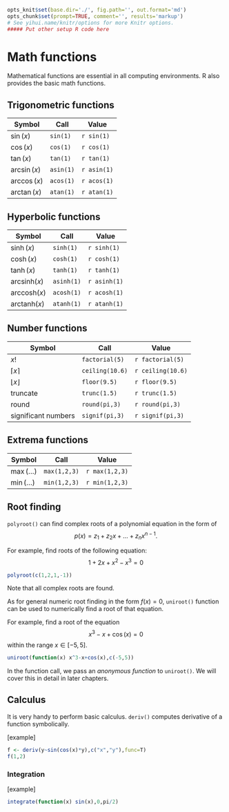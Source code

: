 ```r
opts_knit$set(base.dir='./', fig.path='', out.format='md')
opts_chunk$set(prompt=TRUE, comment='', results='markup')
# See yihui.name/knitr/options for more Knitr options.
##### Put other setup R code here

```

# Math functions

Mathematical functions are essential in all computing environments. R also provides the basic math functions.

## Trigonometric functions

| Symbol | Call | Value |
|--------|------|-------|
| $\sin(x)$ | `sin(1)` | `r sin(1)` |
| $\cos(x)$ | `cos(1)` | `r cos(1)` |
| $\tan(x)$ | `tan(1)` | `r tan(1)` |
| $\arcsin(x)$ | `asin(1)` | `r asin(1)` |
| $\arccos(x)$ | `acos(1)` | `r acos(1)` |
| $\arctan(x)$ | `atan(1)` | `r atan(1)` |

## Hyperbolic functions

| Symbol | Call | Value |
|--------|------|-------|
| $\sinh(x)$ | `sinh(1)` | `r sinh(1)` |
| $\cosh(x)$ | `cosh(1)` | `r cosh(1)` |
| $\tanh(x)$ | `tanh(1)` | `r tanh(1)` |
| $\mbox{arcsinh}(x)$ | `asinh(1)` | `r asinh(1)` |
| $\mbox{arccosh}(x)$ | `acosh(1)` | `r acosh(1)` |
| $\mbox{arctanh}(x)$ | `atanh(1)` | `r atanh(1)` |

## Number functions

| Symbol | Call | Value |
|--------|------|-------|
| $x!$ | `factorial(5)` | `r factorial(5)`|
| $\lceil x\rceil$ | `ceiling(10.6)` | `r ceiling(10.6)` |
| $\lfloor x\rfloor$ | `floor(9.5)` | `r floor(9.5)` |
| truncate | `trunc(1.5)` | `r trunc(1.5)` |
| round | `round(pi,3)` | `r round(pi,3)` |
| significant numbers | `signif(pi,3)` | `r signif(pi,3)` |

## Extrema functions

| Symbol | Call | Value |
|--------|------|-------|
| $\max(\ldots)$ | `max(1,2,3)` | `r max(1,2,3)` |
| $\min(\ldots)$ | `min(1,2,3)` | `r min(1,2,3)` |

## Root finding

`polyroot()` can find complex roots of a polynomial equation in the form of 
$$ p(x) = z_1 + z_2 x + \ldots + z_n x^{n-1}.$$

For example, find roots of the following equation:
$$ 1 + 2 x + x^2 - x^3 = 0 $$

```r
polyroot(c(1,2,1,-1))
```

Note that all complex roots are found.

As for general numeric root finding in the form $f(x)=0$, `uniroot()` function can be used to numerically find a root of that equation.

For example, find a root of the equation $$x^3 - x + \cos(x) = 0$$ within the range $x\in[-5,5]$.

```r
uniroot(function(x) x^3-x+cos(x),c(-5,5))
```

In the function call, we pass an *anonymous function* to `uniroot()`. We will cover this in detail in later chapters.

## Calculus

It is very handy to perform basic calculus. `deriv()` computes derivative of a function symbolically. 

[example]

```r
f <- deriv(y~sin(cos(x)*y),c("x","y"),func=T)
f(1,2)
```

### Integration

[example]

```r
integrate(function(x) sin(x),0,pi/2)
```

